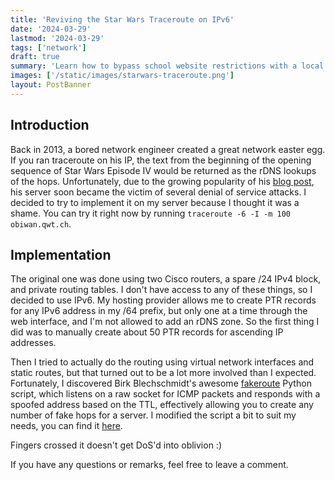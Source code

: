 ```yaml
---
title: 'Reviving the Star Wars Traceroute on IPv6'
date: '2024-03-29'
lastmod: '2024-03-29'
tags: ['network']
draft: true
summary: 'Learn how to bypass school website restrictions with a local proxy instead of a VPN. This has the benefit of no latency increase and no performance decrease in contrast to using a VPN, leading to better gaming performance.'
images: ['/static/images/starwars-traceroute.png']
layout: PostBanner
---
```


## Introduction

Back in 2013, a bored network engineer created a great network easter egg. If you ran traceroute on his IP, the text from the beginning of the opening sequence of Star Wars Episode IV would be returned as the rDNS lookups of the hops. Unfortunately, due to the growing popularity of his [blog post](https://web.archive.org/web/20130214175909/http://beaglenetworks.net:80/post/42707829171/star-wars-traceroute), his server soon became the victim of several denial of service attacks. I decided to try to implement it on my server because I thought it was a shame. You can try it right now by running `traceroute -6 -I -m 100 obiwan.qwt.ch`.

<TOCInline toc={props.toc} exclude="Introduction" />

## Implementation

The original one was done using two Cisco routers, a spare /24 IPv4 block, and private routing tables. I don't have access to any of these things, so I decided to use IPv6. My hosting provider allows me to create PTR records for any IPv6 address in my /64 prefix, but only one at a time through the web interface, and I'm not allowed to add an rDNS zone. So the first thing I did was to manually create about 50 PTR records for ascending IP addresses.

Then I tried to actually do the routing using virtual network interfaces and static routes, but that turned out to be a lot more involved than I expected. Fortunately, I discovered Birk Blechschmidt's awesome [fakeroute](https://github.com/blechschmidt/fakeroute) Python script, which listens on a raw socket for ICMP packets and responds with a spoofed address based on the TTL, effectively allowing you to create any number of fake hops for a server. I modified the script a bit to suit my needs, you can find it [here](https://gist.github.com/kev1nbam27/d73a8da7186f89c7f473ae7526cb07c4).


Fingers crossed it doesn't get DoS'd into oblivion :)

If you have any questions or remarks, feel free to leave a comment.
